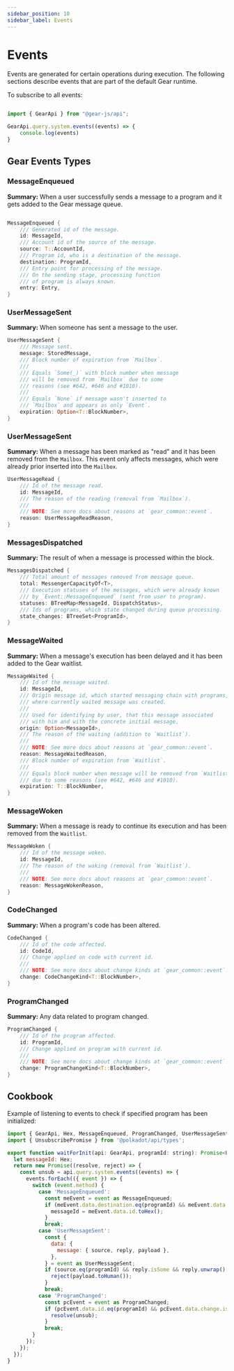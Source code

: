 ```yaml
---
sidebar_position: 10
sidebar_label: Events
---
```


# Events

Events are generated for certain operations during execution. The following sections describe events that are part of the default Gear runtime.

To subscribe to all events:

```javascript

import { GearApi } from "@gear-js/api";

GearApi.query.system.events((events) => {
    console.log(events)
}

```

## Gear Events Types

### MessageEnqueued

**Summary:** When a user successfully sends a message to a program and it gets added to the Gear message queue.

```rust

MessageEnqueued {
    /// Generated id of the message.
    id: MessageId,
    /// Account id of the source of the message.
    source: T::AccountId,
    /// Program id, who is a destination of the message.
    destination: ProgramId,
    /// Entry point for processing of the message.
    /// On the sending stage, processing function
    /// of program is always known.
    entry: Entry,
}

```

### UserMessageSent

**Summary:** When someone has sent a message to the user.
    
```rust
UserMessageSent {
    /// Message sent.
    message: StoredMessage,
    /// Block number of expiration from `Mailbox`.
    ///
    /// Equals `Some(_)` with block number when message
    /// will be removed from `Mailbox` due to some
    /// reasons (see #642, #646 and #1010).
    ///
    /// Equals `None` if message wasn't inserted to
    /// `Mailbox` and appears as only `Event`.
    expiration: Option<T::BlockNumber>,
}
```

### UserMessageSent

**Summary:** When a message has been marked as "read" and it has been removed from the `Mailbox`. This event only affects messages, which were already prior inserted into the `Mailbox`.

```rust
UserMessageRead {
    /// Id of the message read.
    id: MessageId,
    /// The reason of the reading (removal from `Mailbox`).
    ///
    /// NOTE: See more docs about reasons at `gear_common::event`.
    reason: UserMessageReadReason,
}
```

### MessagesDispatched

**Summary:** The result of when a message is processed within the block.


```rust
MessagesDispatched {
    /// Total amount of messages removed from message queue.
    total: MessengerCapacityOf<T>,
    /// Execution statuses of the messages, which were already known
    /// by `Event::MessageEnqueued` (sent from user to program).
    statuses: BTreeMap<MessageId, DispatchStatus>,
    /// Ids of programs, which state changed during queue processing.
    state_changes: BTreeSet<ProgramId>,
}
```

### MessageWaited

**Summary:** When a message's execution has been delayed and it has been added to the Gear waitlist.

```rust
MessageWaited {
    /// Id of the message waited.
    id: MessageId,
    /// Origin message id, which started messaging chain with programs,
    /// where currently waited message was created.
    ///
    /// Used for identifying by user, that this message associated
    /// with him and with the concrete initial message.
    origin: Option<MessageId>,
    /// The reason of the waiting (addition to `Waitlist`).
    ///
    /// NOTE: See more docs about reasons at `gear_common::event`.
    reason: MessageWaitedReason,
    /// Block number of expiration from `Waitlist`.
    ///
    /// Equals block number when message will be removed from `Waitlist`
    /// due to some reasons (see #642, #646 and #1010).
    expiration: T::BlockNumber,
}
```

### MessageWoken

**Summary:** When a message is ready to continue its execution and has been removed from the `Waitlist`.

```rust
MessageWoken {
    /// Id of the message woken.
    id: MessageId,
    /// The reason of the waking (removal from `Waitlist`).
    ///
    /// NOTE: See more docs about reasons at `gear_common::event`.
    reason: MessageWokenReason,
}
```

### CodeChanged

**Summary:** When a program's code has been altered.

```rust
CodeChanged {
    /// Id of the code affected.
    id: CodeId,
    /// Change applied on code with current id.
    ///
    /// NOTE: See more docs about change kinds at `gear_common::event`.
    change: CodeChangeKind<T::BlockNumber>,
}
```

### ProgramChanged

**Summary:** Any data related to program changed.

```rust
ProgramChanged {
    /// Id of the program affected.
    id: ProgramId,
    /// Change applied on program with current id.
    ///
    /// NOTE: See more docs about change kinds at `gear_common::event`.
    change: ProgramChangeKind<T::BlockNumber>,
}
```

## Cookbook

Example of listening to events to check if specified program has been initialized:

```js
import { GearApi, Hex, MessageEnqueued, ProgramChanged, UserMessageSent } from '@gear-js/api';
import { UnsubscribePromise } from '@polkadot/api/types';

export function waitForInit(api: GearApi, programId: string): Promise<UnsubscribePromise> {
  let messageId: Hex;
  return new Promise((resolve, reject) => {
    const unsub = api.query.system.events((events) => {
      events.forEach(({ event }) => {
        switch (event.method) {
          case 'MessageEnqueued':
            const meEvent = event as MessageEnqueued;
            if (meEvent.data.destination.eq(programId) && meEvent.data.entry.isInit) {
              messageId = meEvent.data.id.toHex();
            }
            break;
          case 'UserMessageSent':
            const {
              data: {
                message: { source, reply, payload },
              },
            } = event as UserMessageSent;
            if (source.eq(programId) && reply.isSome && reply.unwrap()[0].eq(messageId) && reply.unwrap()[1].eq(1)) {
              reject(payload.toHuman());
            }
            break;
          case 'ProgramChanged':
            const pcEvent = event as ProgramChanged;
            if (pcEvent.data.id.eq(programId) && pcEvent.data.change.isActive) {
              resolve(unsub);
            }
            break;
        }
      });
    });
  });
}
```

